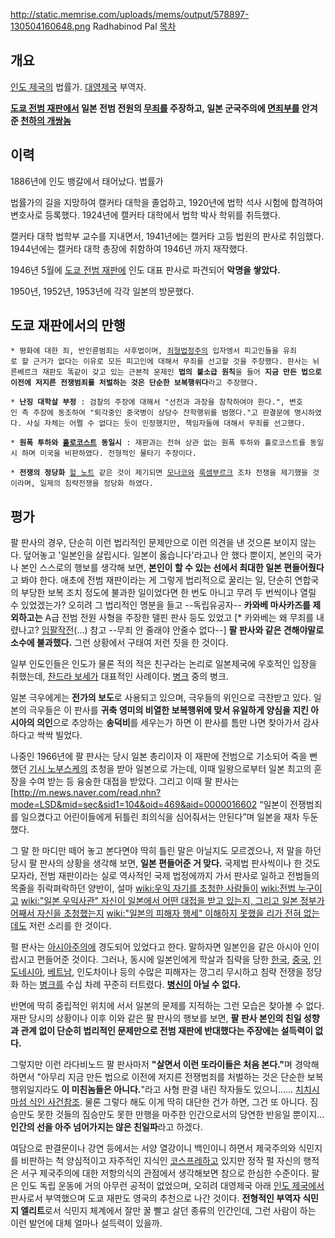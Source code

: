 http://static.memrise.com/uploads/mems/output/578897-130504160648.png
Radhabinod Pal
[[목차]]
== 개요 ==
[[인도 제국]]의 법률가. [[대영제국]] 부역자.

'''[[도쿄 전범 재판]]에서 일본 전범 전원의 [[무죄]]를 주장하고, 일본 군국주의에 [[면죄부]]를 안겨준 [[천하의 개쌍놈]]'''

== 이력 ==
1886년에 인도 뱅갈에서 태어났다. 법률가

법률가의 길을 지망하여 캘커타 대학을 졸업하고, 1920년에 법학 석사 시험에 합격하여 변호사로 등록했다. 1924년에 캘커타 대학에서 법학 박사 학위를 취득했다.

캘커타 대학 법학부 교수를 지내면서, 1941년에는 캘커타 고등 법원의 판사로 취임했다. 1944년에는 캘커타 대학 총장에 취함하여 1946년 까지 재작했다.

1946년 5월에 [[도쿄 전범 재판]]에 인도 대표 판사로 파견되어 '''악명을 쌓았다.'''

1950년, 1952년, 1953년에 각각 일본의 방문했다.

== 도쿄 재판에서의 만행 ==
 * 평화에 대한 죄, 반인륜범죄는 사후법이며, [[죄형법정주의]] 입자엥서 피고인들을 유죄로 할 근거가 없다는 이유로 모든 피고인에 대해서 무죄를 선고할 것을 주장했다. 판사는 뉘른베르크 재판도 똑같이 갖고 있는 근본적 문제인 '''법의 불소급 원칙'''을 들어 '''지금 만든 법으로 이전에 저지른 전쟁범죄를 처벌하는 것은 단순한 보복행위다'''라고 주장했다.

 * '''난징 대학살 부정''' : 검찰의 주장에 대해서 "선전과 과장을 참착하여야 한다.", 변호인 측 주장에 동조하여 "퇴각중인 중국병이 상당수 잔학행위를 범했다."고 판결문에 명시하였다. 사실 자체는 어쩔 수 없다는 듯이 인정했지만, 책임자들에 대해서 무죄를 선고했다.

 * '''원폭 투하와 [[홀로코스트]] 동일시''' : 재판과는 전혀 상관 없는 원폭 투하와 홀로코스트를 동일시 하며 미국을 비판하였다. 전형적인 물타기 주장이다.

 * '''전쟁의 정당화''' [[헐 노트]] 같은 것이 제기되면 [[모나코]]와 [[룩셈부르크]] 조차 전쟁을 제기했을 것이라며, 일제의 침략전쟁을 정당화 하였다.

== 평가 ==
팔 판사의 경우, 단순히 이런 법리적인 문제만으로 이런 의견을 낸 것으론 보이지 않는다. 덮어놓고 '일본인을 살립시다. 일본이 옳습니다'라고나 안 했다 뿐이지, 본인의 국가나 본인 스스로의 행보를 생각해 보면, '''본인이 할 수 있는 선에서 최대한 일본 편들어줬다'''고 봐야 한다. 애초에 전범 재판이라는 게 그렇게 법리적으로 꿀리는 일, 단순히 연합국의 부당한 보복 조치 정도에 불과한 일이었다면 한 번도 아니고 무려 두 번씩이나 열릴 수 있었겠는가? 오히려 그 법리적인 명분을 들고 --독립유공자-- '''카와베 마사카즈를 제외하고는''' A급 전범 전원 사형을 주장한 델핀 판사 등도 있었고 [* 카와베는 왜 무죄를 내렸나고? [[임팔작전]](...) 참고 --무죄 안 줄래야 안줄수 없다--] '''팔 판사와 같은 견해야말로 소수에 불과했다.''' 그런 상황에서 구태여 저런 짓을 한 것이다.

일부 인도인들은 인도가 물론 적의 적은 친구라는 논리로 일본제국에 우호적인 입장을 취했는데, [[찬드라 보세]]가 대표적인 사례이다. [[병크]] 중의 병크.

일본 극우에게는 '''전가의 보도'''로 사용되고 있으며, 극우들의 위인으로 극찬받고 있다. 일본의 극우들은 이 판사를 '''귀축 영미의 비열한 보복행위에 맞서 유일하게 양심을 지킨 아시아의 의인'''으로 추앙하는 '''송덕비'''를 세우는가 하면 이 판사를 틈만 나면 찾아가서 감사하다고 싹싹 빌었다.

나중인 1966년에 팔 판사는 당시 일본 총리이자 이 재판에 전범으로 기소되어 죽을 뻔했던 [[기시 노부스케]]의 초청을 받아 일본으로 가는데, 이때 일왕으로부터 일본 최고의 훈장을 수여 받는 등 융숭한 대접을 받았다. 그리고 이때 팔 판사는 [http://m.news.naver.com/read.nhn?mode=LSD&mid=sec&sid1=104&oid=469&aid=0000016602 “일본이 전쟁범죄를 일으켰다고 어린이들에게 뒤틀린 죄의식을 심어줘서는 안된다”며 일본을 재차 두둔했다.

그 말 한 마디만 떼어 놓고 본다면야 딱히 틀린 말은 아닐지도 모르겠으나, 저 말을 하던 당시 팔 판사의 상황을 생각해 보면, '''일본 편들어준 거 맞다.''' 국제법 판사씩이나 한 것도 모자라, 전범 재판이라는 실로 역사적인 국제 법정에까지 가서 판사로 일하고 전범들의 목줄을 쥐락펴락하던 양반이, 설마 [[wiki:우익 자기를 초청한 사람들이]] [[wiki:전범 누구이고]] [[wiki:"일본 우익사관" 자신이 일본에서 어떤 대접을 받고 있는지, 그리고 일본 정부가 어째서 자신을 초청했는지]] [[wiki:"일본의 피해자 행세" 이해하지 못했을 리가 전혀 없는데도]] 저런 소리를 한 것이다. 

펄 판사는 [[아시아주의]]에 경도되어 있었다고 한다. 말하자면 일본인을 같은 아시아 인이랍시고 편들어준 것이다. 그러나, 동시에 일본인에게 학살과 침략을 당한 [[한국]], [[중국]], [[인도네시아]], [[베트남]], 인도차이나 등의 수많은 피해자는 깡그리 무시하고 침략 전쟁을 정당화 하는 [[병크]]를 수십 차례 꾸준히 터트렸다. '''[[병신]]이 아닐 수 없다.'''

반면에 딱히 중립적인 위치에 서서 일본의 문제를 지적하는 그런 모습은 찾아볼 수 없다. 재판 당시의 상황이나 이후 이와 같은 팔 판사의 행보를 보면, '''팔 판사 본인의 친일 성향과 관계 없이 단순히 법리적인 문제만으로 전범 재판에 반대했다는 주장에는 설득력이 없다.'''

그렇지만 이런 라다비노드 팔 판사마저 '''"살면서 이런 또라이들은 처음 본다."'''며 경악해 하면서 "아무리 지금 만든 법으로 이전에 저지른 전쟁범죄를 처벌하는 것은 단순한 보복행위일지라도 '''이 미친놈들은 아니다.'''"라고 사형 판결 내린 작자들도 있으니...... [[치치시마섬 식인 사건]]참조. 물론 그렇다 해도 이게 딱히 대단한 건가 하면, 그건 또 아니다. 짐승만도 못한 것들의 짐승만도 못한 만행을 마주한 인간으로서의 당연한 반응일 뿐이지... '''인간의 선을 아주 넘어가지는 않은 친일파'''라고 하겠다.

여담으로 판결문이나 강연 등에서는 서양 열강이니 백인이니 하면서 제국주의와 식민지를 비판하는 척 양심적이고 자주적인 지식인 [[코스프레]]하고 있지만 정작 펄 자신의 행적은 서구 제국주의에 대한 저항의식의 관점에서 생각해보면 참으로 한심한 수준이다. 팔은 인도 독립 운동에 거의 아무런 공적이 없었으며, 오히려 대영제국 아래 [[인도 제국]]에서 판사로서 부역했으며 도쿄 재판도 영국의 추천으로 나간 것이다. '''전형적인 부역자 식민지 엘리트'''로서 식민지 체계에서 잘만 꿀 빨고 살던 종류의 인간인데, 그런 사람이 하는 이런 발언에 대체 얼마나 설득력이 있을까.
